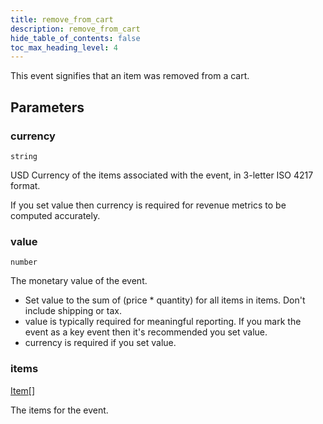 ```yaml
---
title: remove_from_cart
description: remove_from_cart
hide_table_of_contents: false
toc_max_heading_level: 4
---
```


<NpmLink name="google" />

This event signifies that an item was removed from a cart.

## Parameters

### currency

<Property /> `string` <Required required />

USD Currency of the items associated with the event, in 3-letter ISO 4217 format.

If you set value then currency is required for revenue metrics to be computed accurately.

### value

<Property /> `number` <Required required />

The monetary value of the event.

- Set value to the sum of (price \* quantity) for all items in items. Don't include shipping or tax.
- value is typically required for meaningful reporting. If you mark the event as a key event then it's recommended you set value.
- currency is required if you set value.

### items

<Property /> [Item](../types/standard-goods-item.mdx)[] <Required required />

The items for the event.
